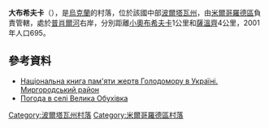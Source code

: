 {{coord|50|8|34|N|33|56|13|E|scale:100000_region:UA|display=title}}

'''大布希夫卡'''（{{lang-uk|Велика Обухівка}}），是[[烏克蘭|烏克蘭]]的村落，位於該國中部[[波爾塔瓦州|波爾塔瓦州]]，由[[米爾哥羅德區|米爾哥羅德區]]負責管轄，處於[[普肖爾河|普肖爾河]]右岸，分別距離[[小奧布希夫卡|小奧布希夫卡]]1公里和[[薩溫齊_(米爾哥羅德區)|薩溫齊]]4公里，2001年人口695。

==參考資料==
* [https://web.archive.org/web/20151222162329/http://memorialholodomors.org.ua/PDF/Poltava/%D0%9C%D0%B8%D1%80%D0%B3%D0%BE%D1%80%D0%BE%D0%B4%D1%81%D1%8C%D0%BA%D0%B8%D0%B9%20%D1%80%D0%B0%D0%B9%D0%BE%D0%BD.pdf Національна книга пам'яти жертв Голодомору в Україні. Миргородський район]
* [http://weather.in.ua/ua/poltavskaja/2791 Погода в селі Велика Обухівка]{{Wayback|url=http://weather.in.ua/ua/poltavskaja/2791 |date=20080625014237 }}

{{DEFAULTSORT:Велика Обухівка}}
[[Category:波爾塔瓦州村落|Category:波爾塔瓦州村落]]
[[Category:米爾哥羅德區村落|Category:米爾哥羅德區村落]]


{{Poltava-geo-stub}}